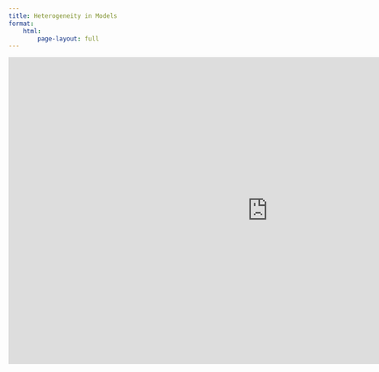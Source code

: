 ```yaml
---
title: Heterogeneity in Models
format:
    html:
        page-layout: full
---
```


```{=html}
<iframe src="https://docs.google.com/presentation/d/e/2PACX-1vQsXxxyAwK5sgLV52lGPadbaCmmkwr9vcJ8kPCmphWgpSIwBwS8mSPsF7wAKg75Pzz6o1LFayBU6KZ_/embed?start=false&loop=false&delayms=3000" frameborder="0" width="1023" height="606" allowfullscreen="true" mozallowfullscreen="true" webkitallowfullscreen="true"></iframe>
```

